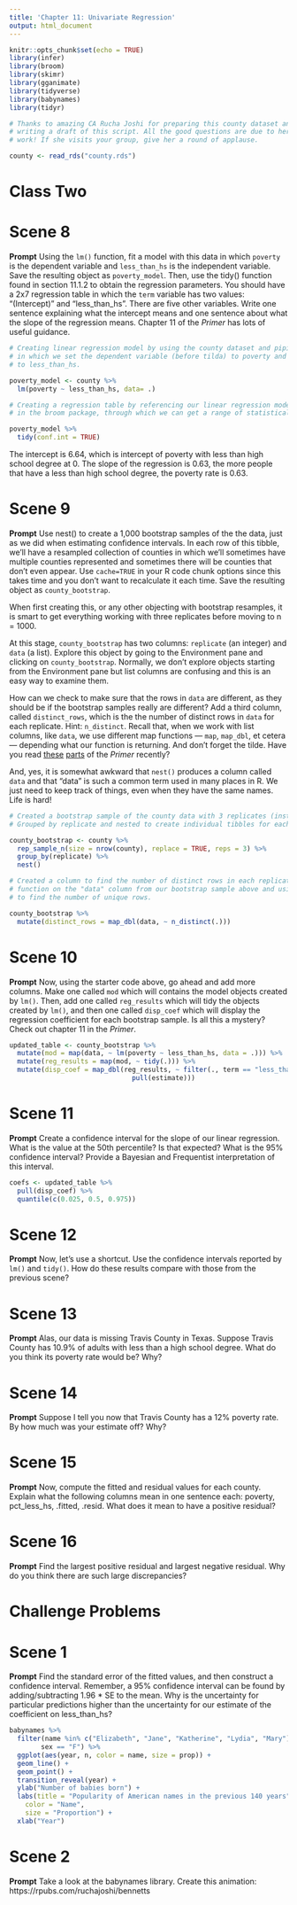 ```yaml
---
title: 'Chapter 11: Univariate Regression'
output: html_document
---
```


```r
knitr::opts_chunk$set(echo = TRUE)
library(infer)
library(broom)
library(skimr)
library(gganimate)
library(tidyverse)
library(babynames)
library(tidyr)

# Thanks to amazing CA Rucha Joshi for preparing this county dataset and for
# writing a draft of this script. All the good questions are due to her hard
# work! If she visits your group, give her a round of applause.

county <- read_rds("county.rds")
```

# Class Two

# Scene 8

**Prompt** Using the `lm()` function, fit a model with this data in which `poverty` is the dependent variable and `less_than_hs` is the independent variable. Save the resulting object as `poverty_model`. Then, use the tidy() function found in section 11.1.2 to obtain the regression parameters. You should have a 2x7 regression table in which the `term` variable has two values: "(Intercept)" and "less_than_hs". There are five other variables. Write one sentence explaining what the intercept means and one sentence about what the slope of the regression means. Chapter 11 of the *Primer* has lots of useful guidance.

```r
# Creating linear regression model by using the county dataset and piping a linear regression formula,
# in which we set the dependent variable (before tilda) to poverty and the independent variable (after tilda) 
# to less_than_hs.

poverty_model <- county %>%
  lm(poverty ~ less_than_hs, data= .)

# Creating a regression table by referencing our linear regression model from above and using the tidy function
# in the broom package, through which we can get a range of statistical output by setting the conf.int variable equal to TRUE.

poverty_model %>%
  tidy(conf.int = TRUE)
```

The intercept is 6.64, which is intercept of poverty with less than high school degree at 0. The slope of the regression is 0.63, the more people that have a less than high school degree, the poverty rate is 0.63.

# Scene 9

**Prompt** Use nest() to create a 1,000 bootstrap samples of the the data, just as we did when estimating confidence intervals. In each row of this tibble, we'll have a resampled collection of counties in which we’ll sometimes have multiple counties represented and sometimes there will be counties that don't even appear. Use `cache=TRUE` in your R code chunk options since this takes time and you don't want to recalculate it each time. Save the resulting object as `county_bootstrap`.

When first creating this, or any other objecting with bootstrap resamples, it is smart to get everything working with three replicates before moving to n = 1000.

At this stage, `county_bootstrap` has two columns: `replicate` (an integer) and `data` (a list). Explore this object by going to the Environment pane and clicking on `county_bootstrap`. Normally, we don't explore objects starting from the Environment pane but list columns are confusing and this is an easy way to examine them. 

How can we check to make sure that the rows in `data` are different, as they should be if the bootstrap samples really are different? Add a third column, called `distinct_rows`, which is the the number of distinct rows  in `data` for each replicate. Hint: `n_distinct`. Recall that, when we work with list columns, like `data`, we use different map functions --- `map`, `map_dbl`, et cetera --- depending what our function is returning. And don't forget the tilde. Have you read [these](https://davidkane9.github.io/PPBDS/6-functions.html#using-map_-functions-to-create-list-columns) [parts](https://davidkane9.github.io/PPBDS/11-regression.html#uncertainty-in-simple-linear-regressions) of the *Primer* recently?

And, yes, it is somewhat awkward that `nest()` produces a column called `data` and that "data" is such a common term used in many places in R. We just need to keep track of things, even when they have the same names. Life is hard!

```r

# Created a bootstrap sample of the county data with 3 replicates (instead of 1000 because computers may crash). 
# Grouped by replicate and nested to create individual tibbles for each replicate.

county_bootstrap <- county %>%
  rep_sample_n(size = nrow(county), replace = TRUE, reps = 3) %>%
  group_by(replicate) %>%
  nest()

# Created a column to find the number of distinct rows in each replicate by using the map_dbl
# function on the "data" column from our bootstrap sample above and using n_distinct on that data
# to find the number of unique rows.

county_bootstrap %>%
  mutate(distinct_rows = map_dbl(data, ~ n_distinct(.)))
```


# Scene 10 

**Prompt**  Now, using the starter code above, go ahead and add more columns. Make one called `mod` which will contains the model objects created by `lm()`. Then, add one called `reg_results` which will tidy the objects created by `lm()`, and then one called `disp_coef` which will display the regression coefficient for each bootstrap sample. Is all this a mystery? Check out chapter 11 in the *Primer*. 

```r
updated_table <- county_bootstrap %>%
  mutate(mod = map(data, ~ lm(poverty ~ less_than_hs, data = .))) %>%
  mutate(reg_results = map(mod, ~ tidy(.))) %>%
  mutate(disp_coef = map_dbl(reg_results, ~ filter(., term == "less_than_hs") %>%
                               pull(estimate)))
```


# Scene 11 

**Prompt** Create a confidence interval for the slope of our linear regression. What is the value at the 50th percentile? Is that expected? What is the 95% confidence interval? Provide a Bayesian and Frequentist interpretation of this interval.

```r
coefs <- updated_table %>%
  pull(disp_coef) %>%
  quantile(c(0.025, 0.5, 0.975))
```

# Scene 12 

**Prompt** Now, let's use a shortcut. Use the confidence intervals reported by `lm()` and `tidy()`. How do these results compare with those from the previous scene? 

# Scene 13

**Prompt** Alas, our data is missing Travis County in Texas. Suppose Travis County has 10.9% of adults with less than a high school degree. What do you think its poverty rate would be? Why? 

# Scene 14

**Prompt** Suppose I tell you now that Travis County has a 12% poverty rate. By how much was your estimate off? Why?


# Scene 15

**Prompt** Now, compute the fitted and residual values for each county. Explain what the following columns mean in one sentence each: poverty, pct_less_hs, .fitted, .resid. What does it mean to have a positive residual?
 

# Scene 16

**Prompt** Find the largest positive residual and largest negative residual. Why do you think there are such large discrepancies?


# Challenge Problems

# Scene 1

**Prompt** Find the standard error of the fitted values, and then construct a confidence interval. Remember, a 95% confidence interval can be found by adding/subtracting 1.96 * SE to the mean. Why is the uncertainty for particular predictions higher than the uncertainty for our estimate of the coefficient on less_than_hs?

```r
babynames %>%
  filter(name %in% c("Elizabeth", "Jane", "Katherine", "Lydia", "Mary"),
     	sex == "F") %>%
  ggplot(aes(year, n, color = name, size = prop)) +
  geom_line() +
  geom_point() +
  transition_reveal(year) +
  ylab("Number of babies born") +
  labs(title = "Popularity of American names in the previous 140 years",
   	color = "Name",
   	size = "Proportion") +
  xlab("Year")
```


# Scene 2

**Prompt** Take a look at the babynames library. Create this animation: https://rpubs.com/ruchajoshi/bennetts


